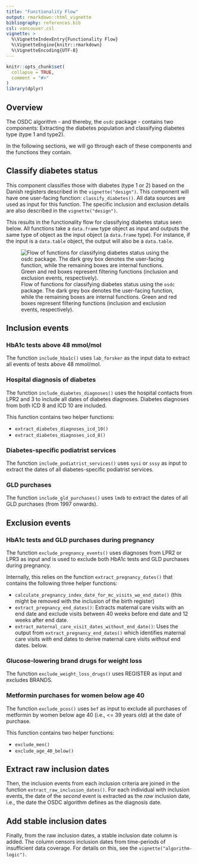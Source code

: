 ```yaml
---
title: "Functionality Flow"
output: rmarkdown::html_vignette
bibliography: references.bib
csl: vancouver.csl
vignette: >
  %\VignetteIndexEntry{Functionality Flow}
  %\VignetteEngine{knitr::rmarkdown}
  %\VignetteEncoding{UTF-8}
---
```


```r
knitr::opts_chunk$set(
  collapse = TRUE,
  comment = "#>"
)
library(dplyr)
```

## Overview

The OSDC algorithm - and thereby, the `osdc` package - contains two
components: Extracting the diabetes population and classifying diabetes
type (type 1 and type2).

In the following sections, we will go through each of these components
and the functions they contain.

## Classify diabetes status

This component classifies those with diabetes (type 1 or 2) based on the
Danish registers described in the `vignette("design")`. This component
will have one user-facing function: `classify_diabetes()`. All data
sources are used as input for this function. The specific inclusion and
exclusion details are also described in the `vignette("design")`.

This results in the functionality flow for classifying diabetes status
seen below. All functions take a `data.frame` type object as input and
outputs the same type of object as the input object (a `data.frame`
type). For instance, if the input is a `data.table` object, the output
will also be a `data.table`.

![Flow of functions for classifying diabetes status using the `osdc`
package. The dark grey box denotes the user-facing function, while the
remaining boxes are internal functions. Green and red boxes represent
filtering functions (inclusion and exclusion events,
respectively).](images/diabetes-population-functions.png)

## Inclusion events

### HbA1c tests above 48 mmol/mol

The function `include_hba1c()` uses `lab_forsker` as the input data to
extract all events of tests above 48 mmol/mol.

<!-- TODO: Add details on how this filtering should be done -->

### Hospital diagnosis of diabetes

The function `include_diabetes_diagnoses()` uses the hospital contacts
from LPR2 and 3 to include all dates of diabetes diagnoses. Diabetes
diagnoses from both ICD 8 and ICD 10 are included.

This function contains two helper functions:

-   `extract_diabetes_diagnoses_icd_10()`
-   `extract_diabetes_diagnoses_icd_8()`

<!-- TODO: Add details on how this filtering should be done, e.g., diagnosis codes -->

<!-- TODO: Which specific ICD 8 and 10 codes are included? -->

### Diabetes-specific podiatrist services

The function `include_podiatrist_services()` uses `sysi` or `sssy` as
input to extract the dates of all diabetes-specific podiatrist services.

<!-- TODO: Add details on how this filtering should be done -->

### GLD purchases

The function `include_gld_purchases()` uses `lmdb` to extract the dates
of all GLD purchases (from 1997 onwards).

<!-- TODO: Add details on how this filtering should be done -->

<!-- TODO: Add this + link to resource "For details about this, see [link]." -->

## Exclusion events

### HbA1c tests and GLD purchases during pregnancy {#exclusion-pregnancy-windows}

The function `exclude_pregnancy_events()` uses diagnoses from LPR2 or
LPR3 as input and is used to exclude both HbA1c tests and GLD purchases
during pregnancy.

Internally, this relies on the function `extract_pregnancy_dates()` that
contains the following three helper functions:

-   `calculate_pregnancy_index_date_for_mc_visits_wo_end_date()` (this
    might be removed with the inclusion of the birth register)
-   `extract_pregnancy_end_dates()`: Extracts maternal care visits with
    an end date and exclude visits between 40 weeks before end date and
    12 weeks after end date.
-   `extract_maternal_care_visit_dates_without_end_date()`: Uses the
    output from `extract_pregnancy_end_dates()` which identifies
    maternal care visits *with* end dates to derive maternal care visits
    *without* end dates. below.

<!-- TODO: What is done with the mc visits without end dates then? -->

<!-- TODO: Add details on how this filtering should be done -->

### Glucose-lowering brand drugs for weight loss

The function `exclude_weight_loss_drugs()` uses REGISTER as input and
excludes BRANDS.

<!-- TODO: Add details on how this filtering should be done -->

<!-- TODO: Add data source and which brands are excluded -->

### Metformin purchases for women below age 40

The function `exclude_pcos()` uses `bef` as input to exclude all
purchases of metformin by women below age 40 (i.e., \<= 39 years old) at
the date of purchase.

This function contains two helper functions:

-   `exclude_men()`
-   `exclude_age_40_below()`

<!-- TODO: Add details on how this filtering should be done -->

## Extract raw inclusion dates

Then, the inclusion events from each inclusion criteria are joined in
the function `extract_raw_inclusion_dates()`. For each individual with
inclusion events, the date of the *second* event is extracted as the
*raw* inclusion date, i.e., the date the OSDC algorithm defines as the
diagnosis date.

## Add stable inclusion dates

Finally, from the raw inclusion dates, a stable inclusion date column is
added. The column censors inclusion dates from time-periods of
insufficient data coverage. For details on this, see the
`vignette("algorithm-logic")`.

